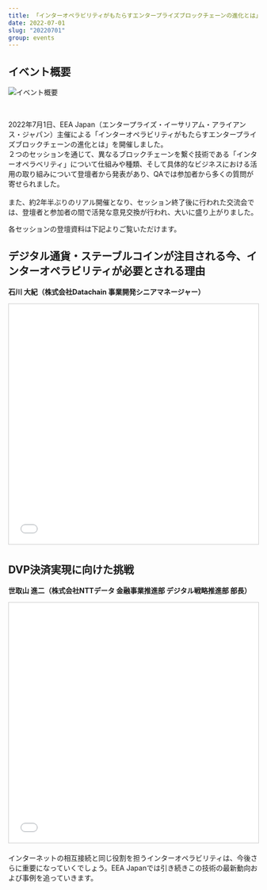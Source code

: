 ```yaml
---
title: 「インターオペラビリティがもたらすエンタープライズブロックチェーンの進化とは」を開催しました
date: 2022-07-01
slug: "20220701"
group: events
---
```


## イベント概要

![イベント概要](./images/event-image.jpg)

<br />

2022年7月1日、EEA Japan（エンタープライズ・イーサリアム・アライアンス・ジャパン）主催による「インターオペラビリティがもたらすエンタープライズブロックチェーンの進化とは」を開催しました。
<br />
２つのセッションを通じて、異なるブロックチェーンを繋ぐ技術である「インターオペラベリティ」について仕組みや種類、そして具体的なビジネスにおける活用の取り組みについて登壇者から発表があり、QAでは参加者から多くの質問が寄せられました。
<br /><br />
また、約2年半ぶりのリアル開催となり、セッション終了後に行われた交流会では、登壇者と参加者の間で活発な意見交換が行われ、大いに盛り上がりました。


各セッションの登壇資料は下記よりご覧いただけます。

## デジタル通貨・ステーブルコインが注目される今、インターオペラビリティが必要とされる理由

**石川 大紀（株式会社Datachain 事業開発シニアマネージャー）**

<iframe src="//www.slideshare.net/slideshow/embed_code/key/hcio8dqO3HN3c" width="595" height="485" frameborder="0" marginwidth="0" marginheight="0" scrolling="no" style="border:1px solid #CCC; border-width:1px; margin-bottom:5px; max-width: 100%;" allowfullscreen> </iframe>

## DVP決済実現に向けた挑戦
**世取山 進二（株式会社NTTデータ 金融事業推進部 デジタル戦略推進部 部長）**

<iframe src="//www.slideshare.net/slideshow/embed_code/key/doYpFQnhtEUc7B" width="595" height="485" frameborder="0" marginwidth="0" marginheight="0" scrolling="no" style="border:1px solid #CCC; border-width:1px; margin-bottom:5px; max-width: 100%;" allowfullscreen> </iframe>

インターネットの相互接続と同じ役割を担うインターオペラビリティは、今後さらに重要になっていくでしょう。EEA Japanでは引き続きこの技術の最新動向および事例を追っていきます。
